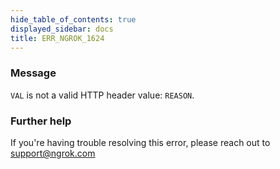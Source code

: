 ```yaml
---
hide_table_of_contents: true
displayed_sidebar: docs
title: ERR_NGROK_1624
---
```


### Message

`VAL` is not a valid HTTP header value: `REASON`.

<ErrorDetails />

### Further help

If you're having trouble resolving this error, please reach out to [support@ngrok.com](mailto:support@ngrok.com?subject=Help%20with%20ERR_NGROK_1624)
